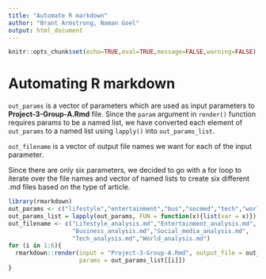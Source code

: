 ```yaml
---
title: "Automate R markdown"
author: "Brant Armstrong, Naman Goel"
output: html_document
---
```


```r
knitr::opts_chunk$set(echo=TRUE,eval=TRUE,message=FALSE,warning=FALSE)
```

# Automating R markdown  
`out_params` is a vector of parameters which are used as input parameters to **Project-3-Group-A.Rmd** file. Since the `param` argument in `render()` function requires params to be a named list, we have converted each element of `out_params` to a named list using `lapply()` into `out_params_list`.  

`out_filename` is a vector of output file names we want for each of the input parameter.  

Since there are only six parameters, we decided to go with a for loop to iterate over the file names and vector of named lists to create six different .md files based on the type of article.  
```r
library(rmarkdown)
out_params <- c("lifestyle","entertainment","bus","socmed","tech","world")
out_params_list = lapply(out_params, FUN = function(x){list(var = x)})
out_filename <- c("Lifestyle_analysis.md","Entertainment_analysis.md",
                  "Business_analysis.md","Social_media_analysis.md",
                  "Tech_analysis.md","World_analysis.md")
for (i in 1:6){
  rmarkdown::render(input = "Project-3-Group-A.Rmd", output_file = out_filename[i],
                    params = out_params_list[[i]])
}
```